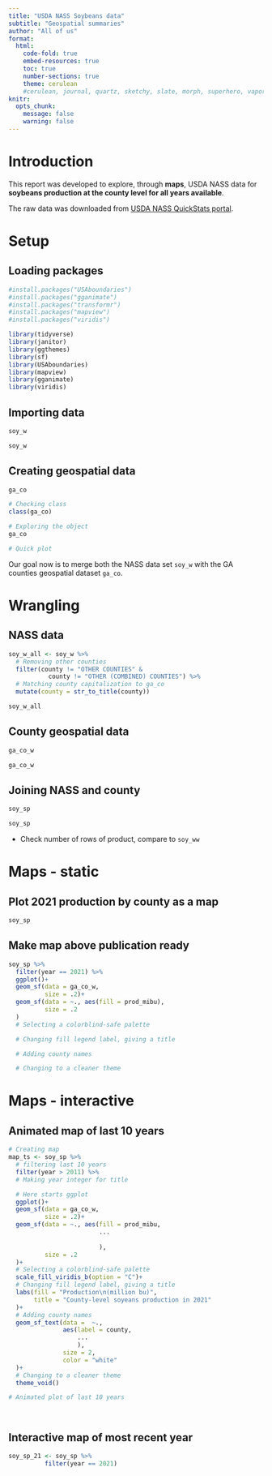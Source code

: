 ```yaml
---
title: "USDA NASS Soybeans data"
subtitle: "Geospatial summaries"
author: "All of us"
format:
  html:
    code-fold: true
    embed-resources: true
    toc: true
    number-sections: true
    theme: cerulean
    #cerulean, journal, quartz, sketchy, slate, morph, superhero, vapor
knitr: 
  opts_chunk: 
    message: false
    warning: false
---
```


# Introduction  
This report was developed to explore, through **maps**, USDA NASS data for **soybeans production at the county level for all years available**.  

The raw data was downloaded from [USDA NASS QuickStats portal](https://quickstats.nass.usda.gov).  

# Setup  
## Loading packages  
```r
#install.packages("USAboundaries")
#install.packages("gganimate")
#install.packages("transformr")
#install.packages("mapview")
#install.packages("viridis")

library(tidyverse)
library(janitor)
library(ggthemes)
library(sf)
library(USAboundaries)
library(mapview)
library(gganimate)
library(viridis)

```

## Importing data  
```r
soy_w 

soy_w
```

## Creating geospatial data 
```r
ga_co 

# Checking class
class(ga_co)

# Exploring the object
ga_co 

# Quick plot

```

Our goal now is to merge both the NASS data set `soy_w` with the GA counties geospatial dataset `ga_co`.  

# Wrangling  
## NASS data  
```r
soy_w_all <- soy_w %>%
  # Removing other counties
  filter(county != "OTHER COUNTIES" &
           county != "OTHER (COMBINED) COUNTIES") %>%
  # Matching county capitalization to ga_co
  mutate(county = str_to_title(county)) 

soy_w_all 
```

## County geospatial data  
```r
ga_co_w 

ga_co_w    
```

## Joining NASS and county  
```r
soy_sp  

soy_sp
```

- Check number of rows of product, compare to `soy_ww`  

# Maps - static  
## Plot 2021 production by county as a map  
```r
soy_sp 
```

## Make map above publication ready  
```r
soy_sp %>%
  filter(year == 2021) %>%
  ggplot()+
  geom_sf(data = ga_co_w,
          size = .2)+
  geom_sf(data = ~., aes(fill = prod_mibu),
          size = .2
  )
  # Selecting a colorblind-safe palette

  # Changing fill legend label, giving a title

  # Adding county names

  # Changing to a cleaner theme


```
# Maps - interactive  
## Animated map of last 10 years
```r
# Creating map
map_ts <- soy_sp %>%
  # filtering last 10 years
  filter(year > 2011) %>%
  # Making year integer for title

  # Here starts ggplot
  ggplot()+
  geom_sf(data = ga_co_w,
          size = .2)+
  geom_sf(data = ~., aes(fill = prod_mibu,
                         ...
                         
                         ),
          size = .2
  )+
  # Selecting a colorblind-safe palette
  scale_fill_viridis_b(option = "C")+
  # Changing fill legend label, giving a title
  labs(fill = "Production\n(million bu)",
       title = "County-level soyeans production in 2021"
  )+
  # Adding county names
  geom_sf_text(data =  ~.,
               aes(label = county,
                   ...
                   ),
               size = 2,
               color = "white"
  )+
  # Changing to a cleaner theme
  theme_void()

# Animated plot of last 10 years

  

```

## Interactive map of most recent year
```r
soy_sp_21 <- soy_sp %>%
          filter(year == 2021)

```


